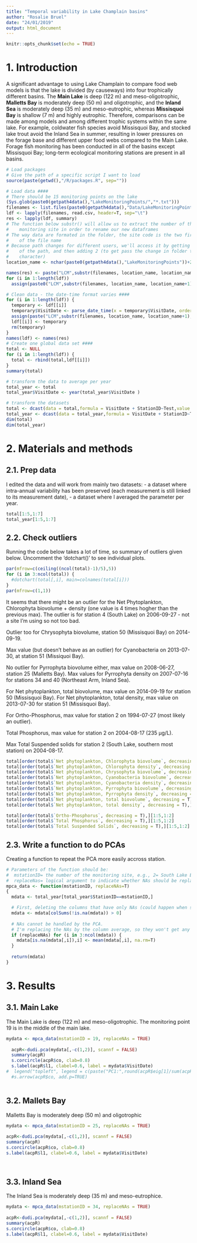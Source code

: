 ```yaml
---
title: "Temporal variability in Lake Champlain basins"
author: "Rosalie Bruel"
date: "24/01/2019"
output: html_document
---
```


```r
knitr::opts_chunk$set(echo = TRUE)
```

# 1. Introduction

A significant advantage to using Lake Champlain to compare food web models is that the lake is divided (by causeways) into four trophically different basins. The **Main Lake** is deep (122 m) and meso-oligotrophic, **Malletts Bay** is moderately deep (50 m) and oligotrophic, and the **Inland Sea** is moderately deep (35 m) and meso-eutrophic, whereas **Missisquoi Bay** is shallow (7 m) and highly eutrophic. Therefore, comparisons can be made among models and among different trophic systems within the same lake. For example, coldwater fish species avoid Missisquoi Bay, and stocked lake trout avoid the Inland Sea in summer, resulting in lower pressures on the forage base and different upper food webs compared to the Main Lake. Forage fish monitoring has been conducted in all of the basins except Missisquoi Bay; long-term ecological monitoring stations are present in all basins.


```r
# Load packages
# Give the path of a specific script I want to load
source(paste(getwd(),"/R/packages.R", sep=""))

# Load data ####
# There should be 15 monitoring points on the lake
(Sys.glob(paste0(getpath4data(),"LakeMonitoringPoints/","*.txt")))
filenames <- list.files(paste0(getpath4data(),"Data/LakeMonitoringPoints"), pattern="*.txt", full.names=TRUE)
ldf <- lapply(filenames, read.csv, header=T, sep="\t")
res <- lapply(ldf, summary)
# The function below substr() will allow us to extract the number of the lake
#    monitoring site in order to rename our new dataframes
# The way data are formated in the folder, the site code is the two first characters
#    of the file name
# Because path changes for different users, we'll access it by getting the length
#    of the path, and then adding 2 (to get pass the change in folder to the first
#    character)
location_name <- nchar(paste0(getpath4data(),"LakeMonitoringPoints"))+2

names(res) <- paste("LCM",substr(filenames, location_name, location_name+1), sep="")
for (i in 1:length(ldf))
  assign(paste0("LCM",substr(filenames, location_name, location_name+1))[i], ldf[[i]]) # Create individual dataframes

# Clean data - the date-time format varies ####
for (i in 1:length(ldf)) {
  temporary <- ldf[[i]] 
  temporary$VisitDate <- parse_date_time(x = temporary$VisitDate, orders = c("m/d/y", "m/d/Y"))
  assign(paste("LCM",substr(filenames, location_name, location_name+1), sep="")[i], temporary)
  ldf[[i]] <- temporary
  rm(temporary)
}
names(ldf) <- names(res)
# Create one global data set ####
total <- NULL
for (i in 1:length(ldf)) {
  total <- rbind(total,ldf[[i]])
}
summary(total)

# transform the data to average per year
total_year <- total
total_year$VisitDate <- year(total_year$VisitDate )

# transform the datasets
total <- dcast(data = total,formula = VisitDate + StationID~Test,value.var = "Result",fun.aggregate = mean, na.rm = TRUE)
total_year <- dcast(data = total_year,formula = VisitDate + StationID~Test,value.var = "Result",fun.aggregate = mean, na.rm = TRUE)
dim(total)
dim(total_year)

```

# 2. Materials and methods
## 2.1. Prep data
I edited the data and will work from mainly two datasets:
- a dataset where intra-annual variability has been preserved (each measurement is still linked to its measurement date),
- a dataset where I averaged the parameter per year.

```r
total[1:5,1:7]
total_year[1:5,1:7]
```

## 2.2. Check outliers
Running the code below takes a lot of time, so summary of outliers given below. Uncomment the 'dotchart()' to see individual plots. 
```r
par(mfrow=c(ceiling((ncol(total)-1)/5),5))
for (i in 3:ncol(total)) {
  #dotchart(total[,i], main=colnames(total[i]))
}
par(mfrow=c(1,1))
```

It seems that there might be an outlier for the Net Phytoplankton, Chlorophyta biovolume + density (one value is 4 times hogher than the previous max). The outlier is for station 4 (South Lake) on 2006-09-27 - not a site I'm using so not too bad.

Outlier too for Chrysophyta biovolume, station 50 (Missisquoi Bay) on 2014-09-19.

Max value (but doesn't behave as an outlier) for Cyanobacteria on 2013-07-30, at station 51 (Missiquoi Bay).

No outlier for Pyrrophyta biovolume either, max value on 2008-06-27, station 25 (Malletts Bay). Max values for Pyrrophyta density on 2007-07-16	for stations 34 and 40 (Northeast Arm, Inland Sea).

For Net phytoplankton, total biovolume, max value on 2014-09-19 for station 50 (Missisquoi Bay). For Net phytoplankton, total density, max value on 2013-07-30 for station 51 (Missisquoi Bay).

For Ortho-Phosphorus, max value for station 2 on 1994-07-27 (most likely an outlier).

Total Phosphorus, max value for station 2 on 2004-08-17	(235 µg/L).

Max Total Suspended solids for station 2 (South Lake, southern most station) on 2004-08-17.

```r
total[order(total$`Net phytoplankton, Chlorophyta biovolume`, decreasing = T),][1:5,1:2]
total[order(total$`Net phytoplankton, Chlorophyta density`, decreasing = T),][1:5,1:2]
total[order(total$`Net phytoplankton, Chrysophyta biovolume`, decreasing = T),][1:5,1:2]
total[order(total$`Net phytoplankton, Cyanobacteria biovolume`, decreasing = T),][1:5,1:2]
total[order(total$`Net phytoplankton, Cyanobacteria density`, decreasing = T),][1:5,1:2]
total[order(total$`Net phytoplankton, Pyrrophyta biovolume`, decreasing = T),][1:5,1:2]
total[order(total$`Net phytoplankton, Pyrrophyta density`, decreasing = T),][1:5,1:2]
total[order(total$`Net phytoplankton, total biovolume`, decreasing = T),][1:5,1:2]
total[order(total$`Net phytoplankton, total density`, decreasing = T),][1:5,1:2]

total[order(total$`Ortho-Phosphorus`, decreasing = T),][1:5,1:2]
total[order(total$`Total Phosphorus`, decreasing = T),][1:5,1:2]
total[order(total$`Total Suspended Solids`, decreasing = T),][1:5,1:2]

```


## 2.3. Write a function to do PCAs
Creating a function to repeat the PCA more easily accross station.
```r
# Parameters of the function should be:
#  mstationID= the number of the monitoring site, e.g., 2= South Lake B
#  replaceNas= logical argument to indicate whether NAs should be replaced by average mean. Default to TRUE
mpca_data <- function(mstationID, replaceNAs=T)
{
  mdata <- total_year[total_year$StationID==mstationID,]

  # First, deleting the columns that have only NAs (could happen when some parameters where never measured at the specific station)
  mdata <- mdata[colSums(!is.na(mdata)) > 0]
  
  # NAs cannot be handled by the PCA. 
  # I'm replacing the NAs by the column average, so they won't get any weight in the analysis
  if (replaceNAs) for (i in 3:ncol(mdata)) {
    mdata[is.na(mdata[,i]),i] <- mean(mdata[,i], na.rm=T)
  }
  
  return(mdata)
}

```



# 3. Results
## 3.1. Main Lake
The Main Lake is deep (122 m) and meso-oligotrophic. The monitoring point 19 is in the middle of the main lake. 

```r
mydata <- mpca_data(mstationID = 19, replaceNAs = TRUE)
 
  acpR<-dudi.pca(mydata[,-c(1,2)], scannf = FALSE)
  summary(acpR)
  s.corcircle(acpR$co, clab=0.8)
  s.label(acpR$l1, clabel=0.6, label = mydata$VisitDate)
#  legend("topleft", legend = c(paste("PC1:",round(acpR$eig[1]/sum(acpR$eig)*100,2),"%",sep=""), paste("PC2:",round(acpR$eig[2]/sum(acpR$eig)*100,2),"%"),sep=""), cex=.4)
  #s.arrow(acpR$co, add.p=TRUE)
  
```

## 3.2. Mallets Bay
Malletts Bay is moderately deep (50 m) and oligotrophic

```r
mydata <- mpca_data(mstationID = 25, replaceNAs = TRUE)
 
acpR<-dudi.pca(mydata[,-c(1,2)], scannf = FALSE)
summary(acpR)
s.corcircle(acpR$co, clab=0.8)
s.label(acpR$l1, clabel=0.6, label = mydata$VisitDate)

  
```

## 3.3. Inland Sea
The Inland Sea is moderately deep (35 m) and meso-eutrophice. 

```r
mydata <- mpca_data(mstationID = 34, replaceNAs = TRUE)
 
acpR<-dudi.pca(mydata[,-c(1,2)], scannf = FALSE)
summary(acpR)
s.corcircle(acpR$co, clab=0.8)
s.label(acpR$l1, clabel=0.6, label = mydata$VisitDate)

  
```
